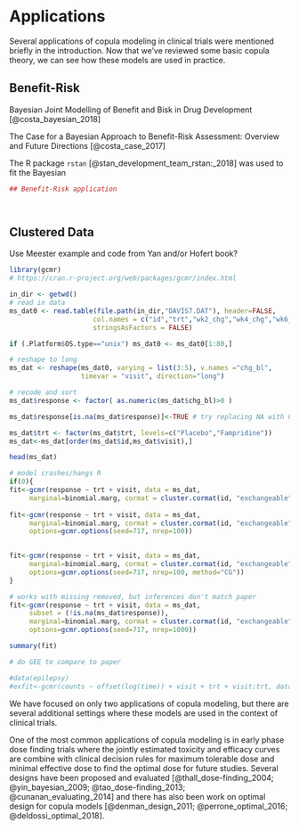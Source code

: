 
# Applications {#app}

<!--
2 main examples, can also provide smaller examples and summaries
-->



Several applications of copula modeling in clinical trials were mentioned briefly in the introduction. Now that we've reviewed some basic copula theory, we can see how these models are used in practice.

<!-- find a more distinct application from list on previous page for first example -->

## Benefit-Risk

Bayesian Joint Modelling of Benefit and Bisk in Drug Development
[@costa_bayesian_2018]

The Case for a Bayesian Approach to Benefit-Risk Assessment: Overview and Future Directions
[@costa_case_2017]


The R package `rstan` [@stan_development_team_rstan:_2018] was used to fit the Bayesian 


```r
## Benefit-Risk application 

```

```r

```

```r

```



<!--

-Dose-Finding Based on Efficacy-Toxicity Trade-Offs [@thall_dose-finding_2004]

-Bayesian Dose Finding in Oncology for Drug Combinations by Copula Regression [@yin_bayesian_2009]

-Dose-Finding Based on Bivariate Efficacy-Toxicity Outcome Using Archimedean Copula [@tao_dose-finding_2013] 

-Evaluating the performance of copula models in phase I-II clinical trials under model misspecification [@cunanan_evaluating_2014]

-Optimal design to discriminate between rival copula models for a bivariate binary response [@deldossi_optimal_2018]

-Design of experiments for bivariate binary responses modelled by Copula functions [@denman_design_2011]

-Optimal designs for copula models [@perrone_optimal_2016]
-->



## Clustered Data

Use Meester example and code from Yan and/or Hofert book?



<!--
Joint Regression Analysis of Correlated Data Using Gaussian Copulas [add song, li, yuan 2009 ref]

example 2 - joint analysis of longitudinal trial data

use davis7.dat from Springer Website for Davis textbook "Statistical Methods for the Analysis of Repeated Measurements" https://www.springer.com/us/book/9780387953700

use package gcmr?
-->

```r
library(gcmr)
# https://cran.r-project.org/web/packages/gcmr/index.html

in_dir <- getwd()
# read in data
ms_dat0 <- read.table(file.path(in_dir,"DAVIS7.DAT"), header=FALSE,
                     col.names = c("id","trt","wk2_chg","wk4_chg","wk6_chg"),
                     stringsAsFactors = FALSE)

if (.Platform$OS.type=="unix") ms_dat0 <- ms_dat0[1:80,]

# reshape to long
ms_dat <- reshape(ms_dat0, varying = list(3:5), v.names ="chg_bl", 
                  timevar = "visit", direction="long")

# recode and sort
ms_dat$response <- factor( as.numeric(ms_dat$chg_bl)>0 )

ms_dat$response[is.na(ms_dat$response)]<-TRUE # try replacing NA with FALSE??

ms_dat$trt <- factor(ms_dat$trt, levels=c("Placebo","Fampridine"))
ms_dat<-ms_dat[order(ms_dat$id,ms_dat$visit),]

head(ms_dat)

# model crashes/hangs R
if(0){
fit<-gcmr(response ~ trt + visit, data = ms_dat, 
     marginal=binomial.marg, cormat = cluster.cormat(id, "exchangeable"))
  
fit<-gcmr(response ~ trt + visit, data = ms_dat, 
     marginal=binomial.marg, cormat = cluster.cormat(id, "exchangeable"),
     options=gcmr.options(seed=717, nrep=100))

  
fit<-gcmr(response ~ trt + visit, data = ms_dat, 
     marginal=binomial.marg, cormat = cluster.cormat(id, "exchangeable"),
     options=gcmr.options(seed=717, nrep=100, method="CG"))
}

# works with missing removed, but inferences don't match paper
fit<-gcmr(response ~ trt + visit, data = ms_dat, 
     subset = (!is.na(ms_dat$response)),
     marginal=binomial.marg, cormat = cluster.cormat(id, "exchangeable"),
     options=gcmr.options(seed=717, nrep=1000))

summary(fit)

# do GEE to compare to paper

#data(epilepsy)
#exfit<-gcmr(counts ~ offset(log(time)) + visit + trt + visit:trt, data = epilepsy,subset = (id != 49), marginal = negbin.marg, cormat = cluster.cormat(id, "ar1"),options=gcmr.options(seed=123, nrep=100 ))
```


We have focused on only two applications of copula modeling, but there are several additional settings where these models are used in the context of clinical trials. 

One of the most common applications of copula modeling is in early phase dose finding trials where the jointly estimated toxicity and efficacy curves are combine with clinical decision rules for maximum tolerable dose and minimal effective dose to find the optimal dose for future studies. Several designs have been proposed and evaluated [@thall_dose-finding_2004; @yin_bayesian_2009; @tao_dose-finding_2013; @cunanan_evaluating_2014] and there has also been work on optimal design for copula models [@denman_design_2011; @perrone_optimal_2016; @deldossi_optimal_2018]. 

<!--
survival analysis applications

Joint modeling of progression-free survival and overall survival by a Bayesian normal induced copula estimation model
[@fu_joint_2013]

Mixed response and time-to-event endpoints for multistage single-arm phase II design
[@lai_mixed_2015]

Quantifying the association between progression-free survival and overall survival in oncology trials using Kendall's $\tau$: Correlation between progression-free survival and overall survival
[@weber_quantifying_2018]
-->


<!--
Surrogacy assessment using principal stratification and a Gaussian copula model
@conlon_surrogacy_2017

Bayesian adjusted R^2 for the meta-analytic evaluation of surrogate time-to-event endpoints in clinical trials [@renfro_bayesian_2012]
-->

<!--
Properties of composite time to first event versus joint marginal analyses of multiple outcomes [@bebu_properties_2018] - This paper doesn't use copulas, assumes joint exp model
-->


<!--
case-control/paired study??

ENAR topic - Operating Characteristics of Bayesian Joint Benefit-Risk Copula Models
-->